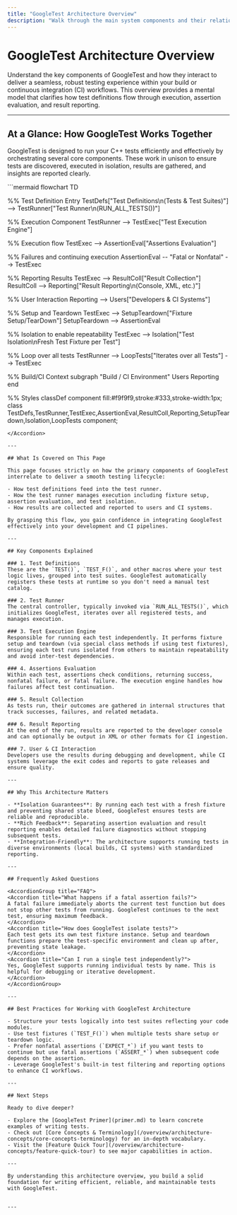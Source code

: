 ```yaml
---
title: "GoogleTest Architecture Overview"
description: "Walk through the main system components and their relationships using a clear mermaid diagram, showing how test definition, test execution, assertions, and result reporting interact. This establishes a clear mental model for how GoogleTest operates within a build or CI environment."
---
```


# GoogleTest Architecture Overview

Understand the key components of GoogleTest and how they interact to deliver a seamless, robust testing experience within your build or continuous integration (CI) workflows. This overview provides a mental model that clarifies how test definitions flow through execution, assertion evaluation, and result reporting.

---

## At a Glance: How GoogleTest Works Together

GoogleTest is designed to run your C++ tests efficiently and effectively by orchestrating several core components. These work in unison to ensure tests are discovered, executed in isolation, results are gathered, and insights are reported clearly.

<Accordion title="View GoogleTest Architecture Diagram">
```mermaid
flowchart TD

  %% Test Definition Entry
  TestDefs["Test Definitions\n(Tests & Test Suites)"] --> TestRunner["Test Runner\n(RUN_ALL_TESTS())"]

  %% Execution Component
  TestRunner --> TestExec["Test Execution Engine"]

  %% Execution flow
  TestExec --> AssertionEval["Assertions Evaluation"]

  %% Failures and continuing execution
  AssertionEval -- "Fatal or Nonfatal" --> TestExec

  %% Reporting Results
  TestExec --> ResultColl["Result Collection"]
  ResultColl --> Reporting["Result Reporting\n(Console, XML, etc.)"]

  %% User Interaction
  Reporting --> Users["Developers & CI Systems"]

  %% Setup and Teardown
  TestExec --> SetupTeardown["Fixture Setup/TearDown"]
  SetupTeardown --> AssertionEval

  %% Isolation to enable repeatability
  TestExec --> Isolation["Test Isolation\nFresh Test Fixture per Test"]

  %% Loop over all tests
  TestRunner --> LoopTests["Iterates over all Tests"] --> TestExec

  %% Build/CI Context
  subgraph "Build / CI Environment"
    Users
    Reporting
  end

  %% Styles
  classDef component fill:#f9f9f9,stroke:#333,stroke-width:1px;
  class TestDefs,TestRunner,TestExec,AssertionEval,ResultColl,Reporting,SetupTeardown,Isolation,LoopTests component;

```
</Accordion>

---

## What Is Covered on This Page

This page focuses strictly on how the primary components of GoogleTest interrelate to deliver a smooth testing lifecycle:

- How test definitions feed into the test runner.
- How the test runner manages execution including fixture setup, assertion evaluation, and test isolation.
- How results are collected and reported to users and CI systems.

By grasping this flow, you gain confidence in integrating GoogleTest effectively into your development and CI pipelines.

---

## Key Components Explained

### 1. Test Definitions
These are the `TEST()`, `TEST_F()`, and other macros where your test logic lives, grouped into test suites. GoogleTest automatically registers these tests at runtime so you don't need a manual test catalog.

### 2. Test Runner
The central controller, typically invoked via `RUN_ALL_TESTS()`, which initializes GoogleTest, iterates over all registered tests, and manages execution.

### 3. Test Execution Engine
Responsible for running each test independently. It performs fixture setup and teardown (via special class methods if using test fixtures), ensuring each test runs isolated from others to maintain repeatability and avoid inter-test dependencies.

### 4. Assertions Evaluation
Within each test, assertions check conditions, returning success, nonfatal failure, or fatal failure. The execution engine handles how failures affect test continuation.

### 5. Result Collection
As tests run, their outcomes are gathered in internal structures that track successes, failures, and related metadata.

### 6. Result Reporting
At the end of the run, results are reported to the developer console and can optionally be output in XML or other formats for CI ingestion.

### 7. User & CI Interaction
Developers use the results during debugging and development, while CI systems leverage the exit codes and reports to gate releases and ensure quality.

---

## Why This Architecture Matters

- **Isolation Guarantees**: By running each test with a fresh fixture and preventing shared state bleed, GoogleTest ensures tests are reliable and reproducible.
- **Rich Feedback**: Separating assertion evaluation and result reporting enables detailed failure diagnostics without stopping subsequent tests.
- **Integration-Friendly**: The architecture supports running tests in diverse environments (local builds, CI systems) with standardized reporting.

---

## Frequently Asked Questions

<AccordionGroup title="FAQ">
<Accordion title="What happens if a fatal assertion fails?">
A fatal failure immediately aborts the current test function but does not stop other tests from running. GoogleTest continues to the next test, ensuring maximum feedback.
</Accordion>
<Accordion title="How does GoogleTest isolate tests?">
Each test gets its own test fixture instance. Setup and teardown functions prepare the test-specific environment and clean up after, preventing state leakage.
</Accordion>
<Accordion title="Can I run a single test independently?">
Yes, GoogleTest supports running individual tests by name. This is helpful for debugging or iterative development.
</Accordion>
</AccordionGroup>

---

## Best Practices for Working with GoogleTest Architecture

- Structure your tests logically into test suites reflecting your code modules.
- Use test fixtures (`TEST_F()`) when multiple tests share setup or teardown logic.
- Prefer nonfatal assertions (`EXPECT_*`) if you want tests to continue but use fatal assertions (`ASSERT_*`) when subsequent code depends on the assertion.
- Leverage GoogleTest's built-in test filtering and reporting options to enhance CI workflows.

---

## Next Steps

Ready to dive deeper?

- Explore the [GoogleTest Primer](primer.md) to learn concrete examples of writing tests.
- Check out [Core Concepts & Terminology](/overview/architecture-concepts/core-concepts-terminology) for an in-depth vocabulary.
- Visit the [Feature Quick Tour](/overview/architecture-concepts/feature-quick-tour) to see major capabilities in action.

---

By understanding this architecture overview, you build a solid foundation for writing efficient, reliable, and maintainable tests with GoogleTest.


---
